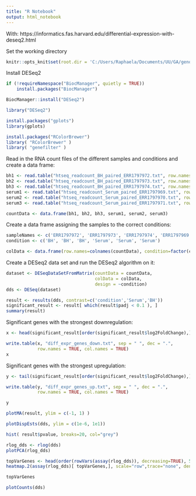 ```yaml
---
title: "R Notebook"
output: html_notebook
---
```


With: https://informatics.fas.harvard.edu/differential-expression-with-deseq2.html

Set the working directory

```r
knitr::opts_knit$set(root.dir = 'C:/Users/Raphaela/Documents/UU/GA/genome_analysis/results/8_rna_readcount/')
```

Install DESeq2

```r
if (!requireNamespace("BiocManager", quietly = TRUE))
    install.packages("BiocManager")

BiocManager::install("DESeq2")

library("DESeq2")

install.packages("gplots")
library(gplots)

install.packages("RColorBrewer")
library( "RColorBrewer" )
library( "genefilter" )
```

Read in the RNA count files of the different samples and conditions and create a data frame:

```r
bh1 <- read.table("htseq_readcount_BH_paired_ERR1797972.txt", row.names = 1, col.names = c('gene', 'ERR1797972'))
bh2 <- read.table("htseq_readcount_BH_paired_ERR1797973.txt", row.names = 1, col.names = c('gene', 'ERR1797973'))
bh3 <- read.table("htseq_readcount_BH_paired_ERR1797974.txt", row.names = 1, col.names = c('gene', 'ERR1797974'))
serum1 <- read.table("htseq_readcount_Serum_paired_ERR1797969.txt", row.names = 1, col.names = c('gene', 'ERR1797969'))
serum2 <- read.table("htseq_readcount_Serum_paired_ERR1797970.txt", row.names = 1, col.names = c('gene', 'ERR1797970'))
serum3 <- read.table("htseq_readcount_Serum_paired_ERR1797971.txt", row.names = 1, col.names = c('gene', 'ERR1797971'))

countData <- data.frame(bh1, bh2, bh3, serum1, serum2, serum3)
```

Create a data frame assigning the samples to the correct conditions:

```r
sampleNames <- c('ERR1797972', 'ERR1797973', 'ERR1797974', 'ERR1797969', 'ERR1797970', 'ERR1797971')
condition <- c('BH', 'BH', 'BH', 'Serum', 'Serum', 'Serum')

colData <- data.frame(row.names=colnames(countData), condition=factor(condition, levels=c('BH','Serum')))
```

Create a DESeq2 data set and run the DESeq2 algorithm on it:

```r
dataset <- DESeqDataSetFromMatrix(countData = countData,
                                  colData = colData,
                                  design = ~condition)
dds <- DESeq(dataset)
```

```r
result <- results(dds, contrast=c('condition','Serum','BH'))
significant_result <- result[ which(result$padj < 0.1 ), ]
summary(result)
```

Significant genes with the strongest downregulation:

```r
x <- head(significant_result[order(significant_result$log2FoldChange),], n = 20)

write.table(x, "diff_expr_genes_down.txt", sep = " ", dec = ".",
            row.names = TRUE, col.names = TRUE)
x
```

Significant genes with the strongest upregulation:

```r
y <- tail(significant_result[order(significant_result$log2FoldChange),], n = 20)

write.table(y, "diff_expr_genes_up.txt", sep = " ", dec = ".",
            row.names = TRUE, col.names = TRUE)

y
```


```r
plotMA(result, ylim = c(-1, 1) )
```

```r
plotDispEsts(dds, ylim = c(1e-6, 1e1))
```

```r
hist( result$pvalue, breaks=20, col="grey")
```

```r
rlog_dds <- rlog(dds)
plotPCA(rlog_dds)
```

```r
topVarGenes <- head(order(rowVars(assay(rlog_dds)), decreasing=TRUE), 50)
heatmap.2(assay(rlog_dds)[ topVarGenes,], scale="row",trace="none", dendrogram="column",col = colorRampPalette(rev(brewer.pal(9, "RdBu")))(255))
```

```r
topVarGenes
```
```r
plotCounts(dds)
```

